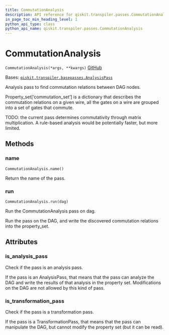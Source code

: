 ```yaml
---
title: CommutationAnalysis
description: API reference for qiskit.transpiler.passes.CommutationAnalysis
in_page_toc_min_heading_level: 1
python_api_type: class
python_api_name: qiskit.transpiler.passes.CommutationAnalysis
---
```


# CommutationAnalysis

<span id="qiskit.transpiler.passes.CommutationAnalysis" />

`CommutationAnalysis(*args, **kwargs)` [GitHub](https://github.com/qiskit/qiskit/tree/stable/0.23/qiskit/transpiler/passes/optimization/commutation_analysis.py "view source code")

Bases: [`qiskit.transpiler.basepasses.AnalysisPass`](qiskit.transpiler.AnalysisPass "qiskit.transpiler.basepasses.AnalysisPass")

Analysis pass to find commutation relations between DAG nodes.

Property\_set\[‘commutation\_set’] is a dictionary that describes the commutation relations on a given wire, all the gates on a wire are grouped into a set of gates that commute.

TODO: the current pass determines commutativity through matrix multiplication. A rule-based analysis would be potentially faster, but more limited.

## Methods

### name

<span id="qiskit.transpiler.passes.CommutationAnalysis.name" />

`CommutationAnalysis.name()`

Return the name of the pass.

### run

<span id="qiskit.transpiler.passes.CommutationAnalysis.run" />

`CommutationAnalysis.run(dag)`

Run the CommutationAnalysis pass on dag.

Run the pass on the DAG, and write the discovered commutation relations into the property\_set.

## Attributes

<span id="qiskit.transpiler.passes.CommutationAnalysis.is_analysis_pass" />

### is\_analysis\_pass

Check if the pass is an analysis pass.

If the pass is an AnalysisPass, that means that the pass can analyze the DAG and write the results of that analysis in the property set. Modifications on the DAG are not allowed by this kind of pass.

<span id="qiskit.transpiler.passes.CommutationAnalysis.is_transformation_pass" />

### is\_transformation\_pass

Check if the pass is a transformation pass.

If the pass is a TransformationPass, that means that the pass can manipulate the DAG, but cannot modify the property set (but it can be read).

